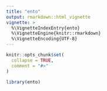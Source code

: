```yaml
---
title: "ento"
output: rmarkdown::html_vignette
vignette: >
  %\VignetteIndexEntry{ento}
  %\VignetteEngine{knitr::rmarkdown}
  %\VignetteEncoding{UTF-8}
---
```


```r
knitr::opts_chunk$set(
  collapse = TRUE,
  comment = "#>"
)
```

```r
library(ento)
```
